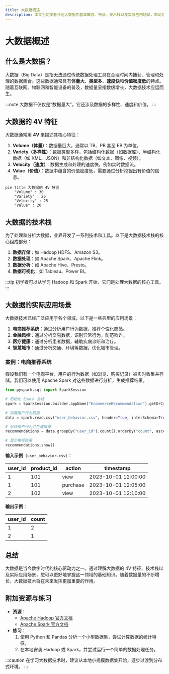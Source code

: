 ```yaml
---
title: 大数据概述
description: 本文为初学者介绍大数据的基本概念、特点、技术栈以及实际应用场景，帮助您快速理解大数据的核心内容。
---
```


# 大数据概述

## 什么是大数据？

大数据（Big Data）是指无法通过传统数据处理工具在合理时间内捕获、管理和处理的数据集合。这些数据通常具有**体量大**、**类型多**、**速度快**和**价值密度低**的特点。随着互联网、物联网和智能设备的普及，数据量呈指数级增长，大数据技术应运而生。

:::note
大数据不仅仅是“数据量大”，它还涉及数据的多样性、速度和价值。
:::

## 大数据的 4V 特征

大数据通常用 **4V** 来描述其核心特征：

1. **Volume（体量）**：数据量巨大，通常以 TB、PB 甚至 EB 为单位。
2. **Variety（多样性）**：数据类型多样，包括结构化数据（如数据库）、半结构化数据（如 XML、JSON）和非结构化数据（如文本、图像、视频）。
3. **Velocity（速度）**：数据生成和处理的速度快，例如实时数据流。
4. **Value（价值）**：数据中蕴含的价值密度低，需要通过分析挖掘出有价值的信息。

```mermaid
pie title 大数据的 4V 特征
    "Volume" : 30
    "Variety" : 25
    "Velocity" : 25
    "Value" : 20
```

## 大数据的技术栈

为了处理和分析大数据，业界开发了一系列技术和工具。以下是大数据技术栈的核心组成部分：

1. **数据存储**：如 Hadoop HDFS、Amazon S3。
2. **数据处理**：如 Apache Spark、Apache Flink。
3. **数据分析**：如 Apache Hive、Presto。
4. **数据可视化**：如 Tableau、Power BI。

:::tip
初学者可以从学习 Hadoop 和 Spark 开始，它们是处理大数据的核心工具。
:::

## 大数据的实际应用场景

大数据技术已经广泛应用于各个领域，以下是一些典型的应用场景：

1. **电商推荐系统**：通过分析用户行为数据，推荐个性化商品。
2. **金融风控**：通过分析交易数据，识别异常行为，防范欺诈。
3. **医疗健康**：通过分析患者数据，辅助疾病诊断和治疗。
4. **智慧城市**：通过分析交通、环境等数据，优化城市管理。

### 案例：电商推荐系统

假设我们有一个电商平台，用户的行为数据（如浏览、购买记录）被实时收集并存储。我们可以使用 Apache Spark 对这些数据进行分析，生成推荐结果。

```python
from pyspark.sql import SparkSession

# 初始化 Spark 会话
spark = SparkSession.builder.appName("EcommerceRecommendation").getOrCreate()

# 加载用户行为数据
data = spark.read.csv("user_behavior.csv", header=True, inferSchema=True)

# 分析用户行为并生成推荐
recommendations = data.groupBy("user_id").count().orderBy("count", ascending=False)

# 显示推荐结果
recommendations.show()
```

**输入示例**（`user_behavior.csv`）：

| user_id | product_id | action   | timestamp           |
|---------|------------|----------|---------------------|
| 1       | 101        | view     | 2023-10-01 12:00:00 |
| 1       | 101        | purchase | 2023-10-01 12:05:00 |
| 2       | 102        | view     | 2023-10-01 12:10:00 |

**输出示例**：

| user_id | count |
|---------|-------|
| 1       | 2     |
| 2       | 1     |

## 总结

大数据是当今数字时代的核心驱动力之一。通过理解大数据的 4V 特征、技术栈以及实际应用场景，您可以更好地掌握这一领域的基础知识。随着数据量的不断增长，大数据技术将在未来发挥更加重要的作用。

## 附加资源与练习

- **资源**：
  - [Apache Hadoop 官方文档](https://hadoop.apache.org/)
  - [Apache Spark 官方文档](https://spark.apache.org/)
- **练习**：
  1. 使用 Python 和 Pandas 分析一个小型数据集，尝试计算数据的统计特征。
  2. 在本地安装 Hadoop 或 Spark，并尝试运行一个简单的数据处理任务。

:::caution
在学习大数据技术时，建议从本地小规模数据集开始，逐步过渡到分布式环境。
:::